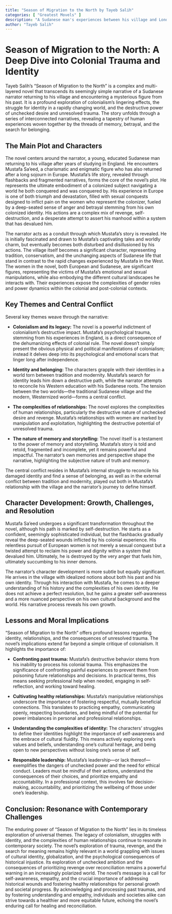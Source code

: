 ```yaml
---
title: "Season of Migration to the North by Tayeb Salih"
categories: [ "Greatest Movels" ]
description: "A Sudanese man's experiences between his village and London."
author: "Tayeb Salih"
---
```

# Season of Migration to the North: A Deep Dive into Colonial Trauma and Identity

Tayeb Salih's "Season of Migration to the North" is a complex and multi-layered novel that transcends its seemingly simple narrative of a Sudanese narrator returning to his village and encountering a mysterious figure from his past.  It is a profound exploration of colonialism's lingering effects, the struggle for identity in a rapidly changing world, and the destructive power of unchecked desire and unresolved trauma.  The story unfolds through a series of interconnected narratives, revealing a tapestry of human experiences woven together by the threads of memory, betrayal, and the search for belonging.

## The Main Plot and Characters

The novel centers around the narrator, a young, educated Sudanese man returning to his village after years of studying in England.  He encounters Mustafa Sa'eed, a charismatic and enigmatic figure who has also returned after a long sojourn in Europe.  Mustafa's life story, revealed through flashbacks and fragmented narratives, forms the core of the novel's plot.  He represents the ultimate embodiment of a colonized subject navigating a world he both conquered and was conquered by.  His experience in Europe is one of both triumph and devastation, filled with sexual conquests designed to inflict pain on the women who represent the colonizer, fueled by a deep-seated sense of anger and betrayal stemming from his own colonized identity.  His actions are a complex mix of revenge, self-destruction, and a desperate attempt to assert his manhood within a system that has devalued him.

The narrator acts as a conduit through which Mustafa’s story is revealed.  He is initially fascinated and drawn to Mustafa’s captivating tales and worldly charm, but eventually becomes both disturbed and disillusioned by his actions.  The village itself becomes a significant character, representing tradition, conservatism, and the unchanging aspects of Sudanese life that stand in contrast to the rapid changes experienced by Mustafa in the West.  The women in the novel, both European and Sudanese, are significant figures, representing the victims of Mustafa’s emotional and sexual manipulations, while also embodying the different cultural landscapes he interacts with. Their experiences expose the complexities of gender roles and power dynamics within the colonial and post-colonial contexts.


## Key Themes and Central Conflict

Several key themes weave through the narrative:

* **Colonialism and its legacy:** The novel is a powerful indictment of colonialism’s destructive impact.  Mustafa's psychological trauma, stemming from his experiences in England, is a direct consequence of the dehumanizing effects of colonial rule.  The novel doesn't simply present the obvious physical and political manifestations of colonialism; instead it delves deep into its psychological and emotional scars that linger long after independence.

* **Identity and belonging:** The characters grapple with their identities in a world torn between tradition and modernity. Mustafa's search for identity leads him down a destructive path, while the narrator attempts to reconcile his Western education with his Sudanese roots. The tension between the two worlds—the traditional Sudanese village and the modern, Westernized world—forms a central conflict.

* **The complexities of relationships:** The novel explores the complexities of human relationships, particularly the destructive nature of unchecked desire and revenge.  Mustafa's relationships with women are marked by manipulation and exploitation, highlighting the destructive potential of unresolved trauma.

* **The nature of memory and storytelling:** The novel itself is a testament to the power of memory and storytelling.  Mustafa's story is told and retold, fragmented and incomplete, yet it remains powerful and impactful. The narrator's own memories and perspective shape the narrative, highlighting the subjective nature of truth and memory.

The central conflict resides in Mustafa's internal struggle to reconcile his damaged identity and find a sense of belonging, as well as in the external conflict between tradition and modernity, played out both in Mustafa's relationship with the village and the narrator's journey to define himself.

## Character Development: Growth, Challenges, and Resolution

Mustafa Sa'eed undergoes a significant transformation throughout the novel, although his path is marked by self-destruction. He starts as a confident, seemingly sophisticated individual, but the flashbacks gradually reveal the deep-seated wounds inflicted by his colonial experience. His relentless pursuit of European women is not merely a sexual conquest but a twisted attempt to reclaim his power and dignity within a system that devalued him. Ultimately, he is destroyed by the very anger that fuels him, ultimately succumbing to his inner demons.

The narrator's character development is more subtle but equally significant. He arrives in the village with idealized notions about both his past and his own identity. Through his interaction with Mustafa, he comes to a deeper understanding of his history and the complexities of his own identity. He does not achieve a perfect resolution, but he gains a greater self-awareness and a more nuanced perspective on his own cultural background and the world. His narrative process reveals his own growth.


## Lessons and Moral Implications

"Season of Migration to the North" offers profound lessons regarding identity, relationships, and the consequences of unresolved trauma. The novel's implications extend far beyond a simple critique of colonialism. It highlights the importance of:

* **Confronting past trauma:** Mustafa's destructive behavior stems from his inability to process his colonial trauma.  This emphasizes the significance of confronting painful experiences to prevent them from poisoning future relationships and decisions.  In practical terms, this means seeking professional help when needed, engaging in self-reflection, and working toward healing.

* **Cultivating healthy relationships:**  Mustafa's manipulative relationships underscore the importance of fostering respectful, mutually beneficial connections. This translates to practicing empathy, communicating openly, respecting boundaries, and being mindful of the potential for power imbalances in personal and professional relationships.

* **Understanding the complexities of identity:** The characters' struggles to define their identities highlight the importance of self-awareness and the embrace of cultural fluidity. This means actively exploring one's values and beliefs, understanding one's cultural heritage, and being open to new perspectives without losing one's sense of self.

* **Responsible leadership:**  Mustafa's leadership—or lack thereof—exemplifies the dangers of unchecked power and the need for ethical conduct.  Leaders must be mindful of their actions, understand the consequences of their choices, and prioritize empathy and accountability.  In a professional context, this involves fair decision-making, accountability, and prioritizing the wellbeing of those under one's leadership.


## Conclusion: Resonance with Contemporary Challenges

The enduring power of "Season of Migration to the North" lies in its timeless exploration of universal themes. The legacy of colonialism, struggles with identity, and the complexities of human relationships continue to resonate in contemporary society.  The novel's exploration of trauma, revenge, and the search for meaning remains highly relevant in a world grappling with issues of cultural identity, globalization, and the psychological consequences of historical injustice.  Its exploration of unchecked ambition and the consequences of prioritizing revenge over reconciliation remains a powerful warning in an increasingly polarized world.  The novel's message is a call for self-awareness, empathy, and the crucial importance of addressing historical wounds and fostering healthy relationships for personal growth and societal progress.  By acknowledging and processing past traumas, and by fostering understanding and empathy, individuals and societies alike can strive towards a healthier and more equitable future, echoing the novel's enduring call for healing and reconciliation.

